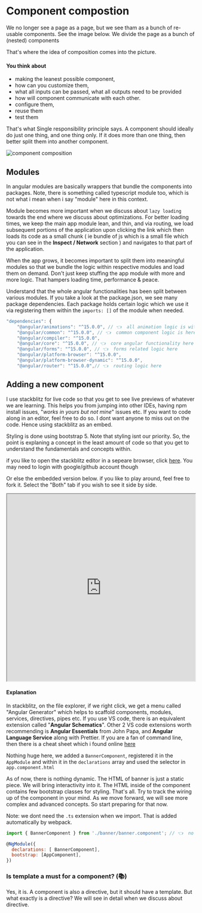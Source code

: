 # Component compostion

We no longer see a page as a page, but we see tham as a bunch of re-usable components.
See the image below. We divide the page as a bunch of (nested) components 

That's where the idea of composition comes into the picture. 

#### You think about 

- making the leanest possible component, 
- how can you customize them, 
- what all inputs can be passed, what all outputs need to be provided
- how will component communicate with each other.
- configure them, 
- reuse them 
- test them

That's what Single responsibility principle says. A component should ideally do just one thing, and one thing only. If it does more than one thing, then better split them into another component.


![component composition](/images/composition.png)

## Modules 

In angular modules are basically wrappers that bundle the components into packages. Note, there is something called typescript module too, which is not what i mean when i say "module" here in this context. 

Module becomes more important when we discuss about `lazy loading` towards the end where we discuss about optimizations. For better loading times, we keep the main app module lean, and thin, and via routing, we load subsequent portions of the application upon clicking the link which then loads its code as a small chunk ( ie bundle of js which is a small file which you can see in the **Inspect / Network** section ) and navigates to that part of the application. 

When the app grows, it becomes important to split them into meaningful modules so that we bundle the logic within respective modules and load them on demand. Don't just keep stuffing the app module with more and more logic. That hampers loading time, performance & peace. 

Understand that the whole angular functionalities has been split between various modules.
If you take a look at the package.json, we see many package dependencies. Each package holds certain logic which we use it via registering them within the `imports: []` of the module when needed. 

```js
"dependencies": {
    "@angular/animations": "^15.0.0", // 👈  all animation logic is within this module
    "@angular/common": "^15.0.0", // 👈  common component logic is here 
    "@angular/compiler": "^15.0.0", 
    "@angular/core": "^15.0.0", // 👈  core angular functionality here
    "@angular/forms": "^15.0.0", // 👈  forms related logic here
    "@angular/platform-browser": "^15.0.0",
    "@angular/platform-browser-dynamic": "^15.0.0",
    "@angular/router": "^15.0.0",// 👈  routing logic here
```

## Adding a new component 

I use stackblitz for live code so that you get to see live previews of whatever we are learning.
This helps you from jumping into other IDEs, having npm install issues, "_works in yours but not mine_" issues etc. If you want to code along in an editor, feel free to do so. I dont want anyone to miss out on the code. Hence using stackblitz as an embed. 

Styling is done using bootstrap 5. Note that styling isnt our priority.
So, the point is explaning a concept in the least amount of code so that you get to understand the fundamentals and concepts within. 

if you like to open the stackblitz editor in a sepeare browser, click [here](https://stackblitz.com/edit/angular-ivy-ajflut?embed=1&file=src/app/app.module.ts). You may need to login with google/github account though 

Or else the embedded version below. if you like to play around, feel free to fork it. 
Select the "Both" tab if you wish to see it side by side. 

<iframe width="100%" height="500" src="https://stackblitz.com/edit/angular-ivy-ajflut?file=src/app/app.module.ts"></iframe>

#### Explanation

In stackblitz, on the file explorer, if we right click, we get a menu called "Angular Generator" which helps to scaffold components, modules, services, directives, pipes etc. If you use VS code, there is an equivalent extension called "**Angular Schematics**". Other 2 VS code extensions worth recommending is **Angular Essentials** from John Papa, and **Angular Language Service** along with Prettier.
If you are a fan of command line, then there is a cheat sheet which i found online [here](https://www.digitalocean.com/community/tutorials/angular-angular-cli-reference) 

Nothing huge here, we added a `BannerComponent`, registered it in the `AppModule` and within it in the `declarations` array and used the selector in `app.component.html`

As of now, there is nothing dynamic. The HTML of banner is just a static piece. We will bring interactivity into it. The HTML inside of the component contains few bootstrap classes for styling. That's all. Try to track the wiring up of the component in your mind. As we move forward, we will see more complex and advanced concepts. So start preparing for that now. 

Note: we dont need the `.ts` extension when we import. That is added automatically by webpack.

```js
import { BannerComponent } from './banner/banner.component'; // 👈  no .ts extension here

@NgModule({
  declarations: [ BannerComponent],
  bootstrap: [AppComponent],
})
```

### Is template a must for a component? (📚)

Yes, it is. A component is also a directive, but it should have a template. 
But what exactly is a directive? We will see in detail when we discuss about directive.

